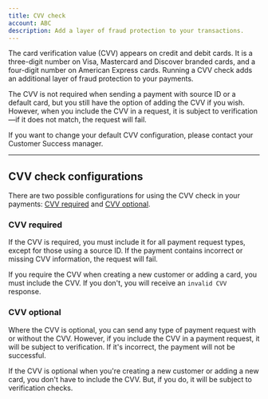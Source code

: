 ```yaml
---
title: CVV check
account: ABC
description: Add a layer of fraud protection to your transactions.
---
```


The card verification value (CVV) appears on credit and debit cards. It is a three-digit number on Visa, Mastercard and Discover branded cards, and a four-digit number on American Express cards. Running a CVV check adds an additional layer of fraud protection to your payments.

The CVV is not required when sending a payment with source ID or a default card, but you still have the option of adding the CVV if you wish. However, when you include the CVV in a request, it is subject to verification—if it does not match, the request will fail.

<TipBox variant="info">

If you want to change your default CVV configuration, please contact your Customer Success manager.

</TipBox>

---

## CVV check configurations

There are two possible configurations for using the CVV check in your payments: [CVV required](#CVVcheck-cvvrequired) and [CVV optional](#CVVcheck-cvvoptional).

### CVV required

If the CVV is required, you must include it for all payment request types, except for those using a source ID. If the payment contains incorrect or missing CVV information, the request will fail.

<TipBox variant="info">

If you require the CVV when creating a new customer or adding a card, you must include the CVV. If you don't, you will receive an `invalid CVV` response.

</TipBox>

### CVV optional

Where the CVV is optional, you can send any type of payment request with or without the CVV. However, if you include the CVV in a payment request, it will be subject to verification. If it's incorrect, the payment will not be successful.

<TipBox variant="info">

If the CVV is optional when you're creating a new customer or adding a new card, you don't have to include the CVV. But, if you do, it will be subject to verification checks.

</TipBox>
